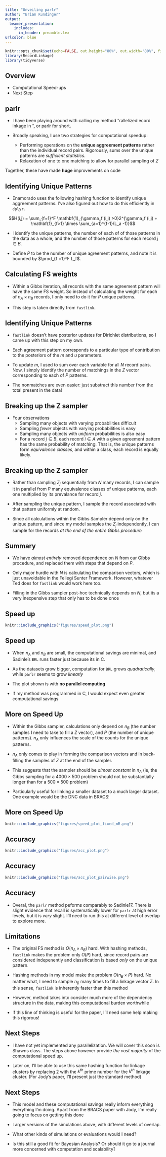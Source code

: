 ```yaml
---
title: "Unveiling parlr"
author: "Brian Kundinger"
output:
  beamer_presentation:
    includes:
      in_header: preamble.tex  
urlcolor: blue
---
```


```r
knitr::opts_chunk$set(echo=FALSE, out.height="80%", out.width="80%", fig.align = 'center')
library(RecordLinkage)
library(tidyverse)
```

## Overview

- Computational Speed-ups
- Next Step

## parlr

- I have been playing around with calling my method "\underline{Pa}rallelized \underline{R}ecord \underline{L}inkage in \underline{R}", or parlr for short.

- Broadly speaking, I use two strategies for computational speedup:
  - Performing operations on the **unique aggreement patterns** rather than the individual record pairs. Rigorously, sums over the unique patterns are *sufficient statistics*.
  - Relaxation of one to one matching to allow for parallel sampling of $Z$
  
Together, these have made **huge** improvements on code

## Identifying Unique Patterns

- Enamorado uses the following hashing function to identify unique aggreement patterns. I've also figured out how to do this efficiently in `dplyr`.

$$H(i,j) = \sum_{f=1}^F \mathbf{1}_{\gamma_f (i,j) >0}2^{\gamma_f (i,j) + \mathbf{1}_{f>1} \times \sum_{a=1}^{f-1}(L_a -1)}$$

- I identify the unique patterns, the number of each of of those patterns in the data as a whole, and the number of those patterns for each record $j \in B$.

- Define $P$ to be the number of unique agreement patterns, and note it is bounded by $\prod_{f =1}^F L_f$.

## Calculating FS weights

- Within a Gibbs iteration, all records with the same agreement pattern will have the same FS weight. So instead of calculating the weight for each of $n_A \times n_B$ records, I only need to do it for $P$ unique patterns.

- This step is taken directly from `fastlink`. 

## Identifying Unique Patterns

- `fastlink` doesn't have posterior updates for Dirichlet distributions, so I came up with this step on my own.

- Each agreement pattern corresponds to a particular type of contribution to the posteriors of the $m$ and $u$ parameters. 

- To update $m$, I used to sum over each variable for all $N$ record pairs. Now, I simply identify the number of matchings in the $Z$ vector corresponding to each of $P$ patterns.

- The nonmatches are even easier: just substract this number from the total present in the data!

## Breaking up the Z sampler

- Four observations
  - Sampling many objects with varying probabilities difficult
  - Sampling *fewer* objects with varying probabilities is easy
  - Sampling many objects with *uniform* probabilities is also easy
  - For a record $j \in B$, each record $i\in A$ with a given agreement pattern has the same probability of matching. That is, the unique patterns form *equivalence classes*, and within a class, each record is equally likely.
  
## Breaking up the Z sampler

- Rather than sampling $Z_j$ sequentially from $N$ many records, I can sample it in parallel from $P$ many equivalence classes of unique patterns, each one multiplied by its prevalance for record $j$.

- After sampling the unique pattern, I sample the record associated with that pattern uniformly at random. 

- Since all calculations within the Gibbs Sampler depend only on the unique pattern, and since my model samples the $Z_j$ independently,  I can sample for the records *at the end of the entire Gibbs procedure*

## Summary

- We have *almost entirely* removed dependence on $N$ from our Gibbs procedure, and replaced them with steps that depend on $P$.

- Only major hurdle with $N$ is calculating the comparison vectors, which is just unavoidable in the Fellegi Sunter Framework. However, whatever Ted does for `fastlink` would work here too.

- Filling in the Gibbs sampler post-hoc technically depends on $N$, but its a very inexpensive step that only has to be done once

## Speed up

```r
knitr::include_graphics("figures/speed_plot.png")
```

## Speed up

- When $n_A$ and $n_B$ are small, the computational savings are minimal, and Sadinle's `BRL` runs faster just because its in C.

- As the datasets grow bigger, computation for `BRL` grows *quadratically*, while `parlr` seems to grow *linearly*

- The plot shown is with **no parallel computing**

- If my method was programmed in C, I would expect even greater computational savings

## More on Speed Up

- Within the Gibbs sampler, calculations only depend on $n_B$ (the number samples I need to take to fill a $Z$ vector), and $P$ (the number of unique patterns). $n_A$ only influences the scale of the counts for the unique patterns. 

- $n_A$ only comes to play in forming the comparison vectors and in back-filling the samples of $Z$ at the end of the sampler.

- This suggests that the sampler should be *almost constant* in $n_A$ (ie, the Gibbs sampling for a $4000 \times 500$ problem should not be substantially longer than for a $500 \times 500$ problem)

- Particularly useful for linking a smaller dataset to a much larger dataset. One example would be the DNC data in BRACS!

## More on Speed Up

```r
knitr::include_graphics("figures/speed_plot_fixed_nB.png")
```


## Accuracy

```r
knitr::include_graphics("figures/acc_plot.png")
```

## Accuracy

```r
knitr::include_graphics("figures/acc_plot_pairwise.png")
```

## Accuracy

- Overal, the `parlr` method peforms comparably to Sadinle17. There is slight evidence that recall is systematically lower for `parlr` at high error levels, but it is *very* slight. I'll need to run this at different level of overlap to explore more.

## Limitations

- The original FS method is $O(n_A \times n_B)$ hard. With hashing methods, `fastlink` makes the problem only $O(P)$ hard, since record pairs are considered indepenently and classification is based *only* on the unique pattern. 

- Hashing methods in my model make the problem $O(n_B \times P)$ hard. No matter what, I need to sample $n_B$ many times to fill a linkage vector $Z$. In this sense, `fastlink` is inherently faster than this method

- However, method takes into consider much more of the dependency structure in the data, making this computational burden worthwhile

- \textcolor{blue}{Note:} If this line of thinking is useful for the paper, I'll need some help making this rigorous!

## Next Steps

- I have not yet implemented any parallelization. We will cover this soon is Shawns class. The steps above however provide *the vast majority* of the computational speed up. 

- Later on, I'll be able to use this same hashing function for linkage clusters by replacing 2 with the $k^{th}$ prime number for the $k^{th}$ linkage cluster. (For Jody's paper, I'll present just the standard method)

## Next Steps

- This model and these computational savings really inform everything everything I'm doing. Apart from the BRACS paper with Jody, I'm really going to focus on getting this done

- Larger versions of the simulations above, with different levels of overlap.

- \textcolor{blue}{Question:} What other kinds of simulations or evaluations would I need? 

- \textcolor{blue}{Question:} Is this still a good fit for Bayesian Analysis? Or should it go to a journal more concerned with computation and scalability?





